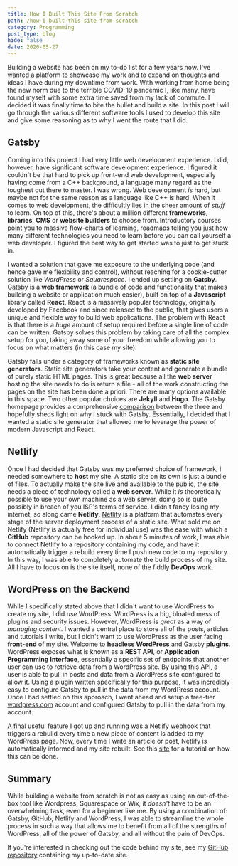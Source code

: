 ```yaml
---
title: How I Built This Site From Scratch
path: /how-i-built-this-site-from-scratch
category: Programming
post_type: blog
hide: false
date: 2020-05-27
---
```


Building a website has been on my to-do list for a few years now. I've wanted a
platform to showcase my work and to expand on thoughts and ideas I have
during my downtime from work. With working from home being the new norm due
to the terrible COVID-19 pandemic I, like many, have found myself with
some extra time saved from my lack of commute. I decided it was finally time to
bite the bullet and build a site. In this post I will go through the
various different software tools I used to develop this site and give some
reasoning as to why I went the route that I did.

## Gatsby
Coming into this project I had very little web development experience. I did,
however, have significant software development experience. I figured it couldn't 
be that hard to pick up front-end web development, especially having come from
a C++ background, a language many regard as the toughest out there to master. I 
was wrong. Web development *is* hard, but maybe not for the same reason as a 
language like C++ is hard. When it comes to web development, the difficultly lies
in the sheer amount of *stuff* to learn. On top of this, there's about a million
different **frameworks**, **libraries**, **CMS** or **website builders** to 
choose from. Introductory courses point you to massive flow-charts of learning, 
roadmaps telling you just how many different technologies you need to learn 
before you can call yourself a web developer. I figured the best way to get 
started was to just to get stuck in. 

I wanted a solution that gave me exposure to the underlying code (and hence gave
me flexibility and control), without reaching for a cookie-cutter solution like 
*WordPress* or *Squarespace*. I ended up settling on 
**Gatsby**. <a href="https://www.gatsbyjs.org/">Gatsby</a> is a **web 
framework** (a bundle of code and functionality that makes building a 
website or application much easier),  built on top of a **Javascript** library 
called **React**. React is a massively popular technology, originally developed 
by Facebook and since released to the public, that gives users a unique and 
flexible way to build web applications. The problem with React is that there is 
a *huge* amount of setup required before a single line of code can be written.
Gatsby solves this problem by taking care of all the complex setup for you, 
taking away some of your freedom while allowing you to focus on what matters 
(in this case my site). 

Gatsby falls under a category of frameworks known as **static site generators**. 
Static site generators take your content and generate a bundle of purely static 
HTML pages. This is great because all the **web server** hosting the site needs
to do is return a file - all of the work constructing the pages on the site has
been done a priori. There are many options available in this space. 
Two other popular choices are **Jekyll** and **Hugo**. 
The Gatsby homepage provides a 
comprehensive <a href="https://www.gatsbyjs.org/features/jamstack/gatsby-vs-jekyll-vs-hugo/">
comparison</a> between the three and hopefully sheds light on why I stuck with 
Gatsby. Essentially, I decided that I wanted a static site generator that 
allowed me to leverage the power of modern Javascript and React.

## Netlify
Once I had decided that Gatsby was my preferred choice of framework, I needed 
somewhere to **host** my site. A static site on its own is just a bundle of 
files. To actually make the site live and available to the public, the site 
needs a piece of technology called a **web server**. While it *is* theoretically 
possible to use your own machine as a web server, doing so is quite 
possibly in breach of you ISP's terms of service. I didn't fancy losing my 
internet, so along came 
**Netlify**. <a href="https://www.netlify.com/">Netlify</a> is a platform that 
automates every stage of the server deployment process of a static site. What 
sold me on Netlify (Netlify is actually free for individual use) was the ease 
with which a **GitHub** repository can be hooked up. In about 5 minutes of work,
I was able to connect Netlify to a repository containing my code, and have
it automatically trigger a rebuild every time I push new code to my repository.
In this way, I was able to completely automate the build process of my site. All
I have to focus on is the site itself, none of the fiddly **DevOps** work.

## WordPress on the Backend
While I specifically stated above that I didn't want to use WordPress to create
my site, I did *use* WordPress. WordPress is a big, bloated mess of plugins and
security issues. However, WordPress is *great* as a way of *managing content*.
I wanted a central place to store all of the posts, articles and tutorials I
write, but I didn't want to use WordPress as the user facing **front-end** of
my site. Welcome to **headless WordPress** and Gatsby **plugins**. WordPress
exposes what is known as a **REST API**, or **Application Programming
Interface**, essentially a specific set of endpoints that another user 
can use to retrieve data from a WordPress site. By using this API, a user is 
able to pull in posts and data from a WordPress site configured to allow it.
Using a plugin written specifically for this purpose, it was incredibly easy to
configure Gatsby to pull in the data from my WordPress account. Once I had settled
on this approach, I went ahead and setup 
a free-tier <a href="https://wordpress.com/">wordpress.com</a> account and 
configured Gatsby to pull in the data from my account. 

A final useful feature
I got up and running was a Netlify webhook that triggers a rebuild every time a
new piece of content is added to my WordPress page. Now, every time I write an 
article or post, Netlify is automatically informed and my site rebuilt. See
this <a href="https://adam-mould.co.uk/building-deploying-gatsby-wordpress-api-netlify/">site</a>
for a tutorial on how this can be done.

## Summary
While building a website from scratch is not as easy as using an out-of-the-box
tool like Wordpress, Squarespace or Wix, it *doesn't* have to be an overwhelming
task, even for a beginner like me. By using a combination of: Gatsby, GitHub,
Netlify and WordPress, I was able to streamline the whole process in such a way
that allows me to benefit from all of the strengths of WordPress, all of the
power of Gatsby, and all without the pain of DevOps.

If you're interested in checking out the code behind my site, see 
my <a href="https://github.com/wndouglas/wd-blog">GitHub repository</a> containing
my up-to-date site.